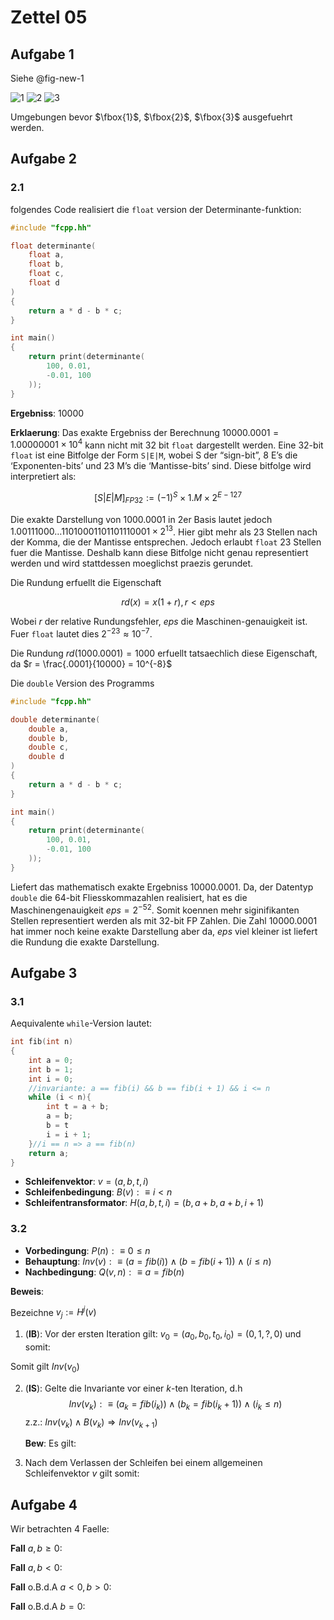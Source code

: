 # Zettel 05 {.unnumbered}

## Aufgabe 1

Siehe @fig-new-1

::: {layut-nrow=3 #fig-new-1} 
![1](../05/imgs/umg-01.png)
![2](../05/imgs/umg-02.png)
![3](../05/imgs/umg-03.png)

Umgebungen bevor $\fbox{1}$, $\fbox{2}$, $\fbox{3}$ ausgefuehrt werden.
:::

## Aufgabe 2

### 2.1


folgendes Code realisiert die `float` version der Determinante-funktion:

```c
#include "fcpp.hh"

float determinante(
    float a,
    float b,
    float c,
    float d
)
{
    return a * d - b * c;
}

int main()
{
    return print(determinante(
        100, 0.01,
        -0.01, 100
    ));
}
```

**Ergebniss**: 10000

**Erklaerung**: Das exakte Ergebniss der Berechnung $10000.0001 = 1.00000001\times 10^4$ kann nicht mit 32 bit `float` dargestellt werden. 
Eine 32-bit `float` ist eine Bitfolge der Form `S|E|M`, wobei S der "sign-bit ", 8 E's die 'Exponenten-bits' und 23 M's die 'Mantisse-bits' sind.
Diese bitfolge wird interpretiert als:

$$
[S|E|M]_{FP32} := (-1)^S\times 1.M \times 2^{E - 127}
$$

Die exakte Darstellung von 1000.0001 in 2er Basis lautet jedoch  $1.00111000\ldots11010001101101110001 \times 2^{13}$. Hier gibt mehr als 23 Stellen nach der Komma, die der Mantisse entsprechen. Jedoch erlaubt `float` 23 Stellen fuer die Mantisse. Deshalb kann diese Bitfolge nicht genau representiert werden und wird stattdessen moeglichst praezis gerundet.

Die Rundung erfuellt die Eigenschaft

$$
rd(x) = x(1 + r), r < eps
$$

Wobei $r$  der relative Rundungsfehler, $eps$ die Maschinen-genauigkeit ist. Fuer `float` lautet dies $2^{-23} \approx 10^{-7}$. 

Die Rundung $rd(1000.0001) = 1000$ erfuellt tatsaechlich diese Eigenschaft, da $r = \frac{.0001}{10000} = 10^{-8}$

Die `double` Version des Programms

```c
#include "fcpp.hh"

double determinante(
    double a,
    double b,
    double c,
    double d
)
{
    return a * d - b * c;
}

int main()
{
    return print(determinante(
        100, 0.01,
        -0.01, 100
    ));
}
```

Liefert das mathematisch exakte Ergebniss $10000.0001$. Da, der Datentyp `double` die 64-bit Fliesskommazahlen realisiert, 
hat es die Maschinengenauigkeit $eps = 2^{-52}$. Somit koennen mehr siginifikanten Stellen representiert werden als mit
32-bit FP Zahlen. Die Zahl $10000.0001$ hat immer noch keine exakte Darstellung aber da, $eps$ viel kleiner ist liefert die Rundung die exakte Darstellung.  

## Aufgabe 3

### 3.1 

Aequivalente `while`-Version lautet:

```c
int fib(int n)
{
    int a = 0;
    int b = 1;
    int i = 0;
    //invariante: a == fib(i) && b == fib(i + 1) && i <= n
    while (i < n){
        int t = a + b;
        a = b;
        b = t
        i = i + 1;
    }//i == n => a == fib(n)
    return a;
}
```

* **Schleifenvektor**: $v = (a, b, t, i)$
* **Schleifenbedingung**: $B(v) :\equiv i < n$
* **Schleifentransformator**: $H(a, b, t, i) = (b, a + b, a + b, i + 1)$

### 3.2

* **Vorbedingung**: $P(n) :\equiv 0 \leq n$
* **Behauptung**: $Inv(v) :\equiv (a = fib(i)) \wedge (b = fib(i + 1)) \wedge (i\leq n)$
* **Nachbedingung**: $Q(v, n) :\equiv a = fib(n)$

**Beweis**: 

Bezeichne $v_j := H^j(v)$

1) (**IB**): Vor der ersten Iteration gilt: $v_0 = (a_0, b_0, t_0, i_0) = (0, 1, ?, 0)$ und somit:

\begin{align*}
a_0 &= 0 \\
   &= fib(0) \tag{Def von fib} \\
   &= fib(i_0) \\
\\
b_0 &= 1 \\
   &= fib(1) \tag{Def von fib} \\
   &= fib(i_0 + 1) \\
\\
i_0 &= 0 \leq n \tag{Vorbedingung $P(n)$}
\end{align*}

Somit gilt $Inv(v_0)$

2) (**IS**): Gelte die Invariante vor einer $k$-ten Iteration, d.h 
$$Inv(v_k) :\equiv (a_k = fib(i_k)) \wedge (b_k = fib(i_k + 1)) \wedge (i_k \leq n)$$
    z.z.: $Inv(v_k) \wedge B(v_k) \Rightarrow Inv(v_{k + 1})$

    **Bew**: Es gilt:
    \begin{align*}
    Inv(v_k) \wedge B(v_k) 
        \Leftrightarrow& a_k = fib(i_k) \wedge b_k = fib(i_k + 1) 
                         \wedge i_k \leq n 
                         \wedge i_k < n \tag{Def von $Inv(v)$ und $B(v)$} \\
        \Rightarrow& a_k = fib(i_k) \wedge b_k = fib(i_k + 1) 
                              \wedge i_k < n \tag{Arithmetik} \\ 
        \Rightarrow& a_k + b_k = fib(i_k) + fib(i_k + 1) \wedge b_k = fib(i_k + 1) \wedge i_k + 1 \leq n \tag{Arithmetik} \\
        \Leftrightarrow& a_k + b_k = fib(i_k + 2) \wedge b_k = fib(i_k + 1) \wedge i_k + 1 \leq n \tag{Def von $fib$} \\
        \Leftrightarrow& a_k + b_k = fib((i_k + 1) + 1) \wedge b_k = fib(i_k + 1) \wedge i_k + 1 \leq n \tag{Arithmetik} \\
        \Leftrightarrow& b_{k + 1} = fib(i_{k + 1} + 1) \wedge a_{k + 1} = fib(i_{k + 1}) \wedge i_{k + 1} \leq n \tag{Def von $H$ und $v_{k + 1} = H(v_k)$} \\
        \Leftrightarrow& Inv(v_{k + 1}) \quad \blacksquare \tag{Def von $Inv(v)$}
    \end{align*}
3) Nach dem Verlassen der Schleifen bei einem allgemeinen Schleifenvektor $v$ gilt somit:
    \begin{align*}
    Inv(v) \wedge \neg B(v) &\Leftrightarrow (a = fib(i) \wedge b = fib(i + 1) \wedge i \leq n) \wedge \neg(i < n) \tag{Def von $Inv$ und $B$} \\
                            &\Leftrightarrow (a = fib(i) \wedge b = fib(i + 1)) \wedge (i \leq n \wedge i \geq n) \tag{DeMorgan} \\
                            &\Leftrightarrow (a = fib(i) \wedge b = fib(i + 1)) \wedge i = n \tag{Arithmetik} \\
                            &\Rightarrow a = fib(n) \tag{Aussagenlogik} \\
                            &\Leftrightarrow Q(v, n) \quad \blacksquare \tag{Def der Nachbedingung $Q$} 
    \end{align*}

## Aufgabe 4

Wir betrachten 4 Faelle:

**Fall** $a, b \geq 0$:

\begin{align*}
    s_n(d_n(a) \cdot d_n(b)) &= s_n(a \cdot b) \tag{Def $d_n$} \\
                             &= a \cdot b \tag{$ab \leq 2^{n - 1} < 2^n$, Def $s_n$} \\
                             &= d_n(ab) \tag{$ab \geq 0$}
\end{align*}

**Fall** $a, b < 0$:

\begin{align*}
    s_n(d_n(a)\cdot d_n(b)) &= s_n((2^n - |a|)(2^n - |b|)) \tag{Def $d_n$} \\
                            &= s_n((2^n +a)(2^n + b)) \tag{$a, b < 0$} \\
                            &= s_n(4^n + 2^n(a + b) ab) \\
                            &= s_n(2^n(2^n + a + b) + ab) \\
                            &= a\cdot b \tag{$0\leq 2^n + a + b < 2^n$, Def $s_n$} \\
                            &= d_n(ab) \tag{$ab > 0$, Def $d_n$}
\end{align*}

**Fall** o.B.d.A $a < 0, b > 0$: 

\begin{align*}
    s_n(d_n(a)d_n(b)) &= s_n((2^n - |a|)b) \tag{$a < 0$, Def $d_n$} \\
                      &= s_n((2^n + a)b) \tag{$a < 0$} \\
                      &= s_n(2^nb + ab) \\
                      &= s_n(2^nb - |ab|) \tag{$ab < 0$} \\
                      &= s_n(2^nb - 2^n + (2^n - |ab|)) \\
                      &= s_n(2^n(b - 1) + (2^n - |ab|)) \\
                      &= 2^n - |ab| \tag{$b\geq 1$, Def $s_n$} \\
                      &= d_n(ab) \tag{Def $d_n$}
\end{align*}

**Fall** o.B.d.A $b = 0$:

\begin{align*}
    s_n(d_n(a)d_n(0)) &= s_n(d_n(a)\cdot 0) \\
                      &= s_n(0) \\
                      &= 0 \\
                      &= d_n(0) \\
                      &= d_n(a\cdot 0)  
\end{align*}